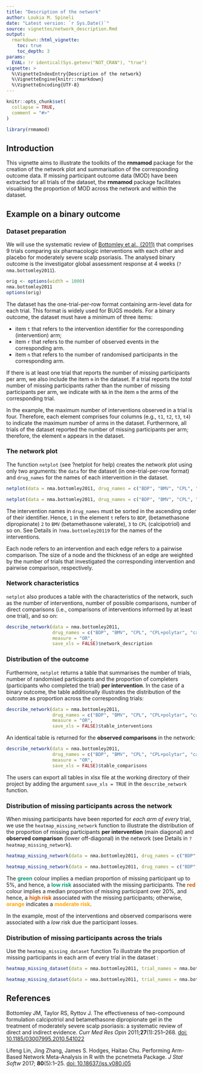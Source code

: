 ```yaml
---
title: "Description of the network"
author: Loukia M. Spineli
date: "Latest version: `r Sys.Date()`"
source: vignettes/network_description.Rmd
output: 
  rmarkdown::html_vignette:
    toc: true
    toc_depth: 3
params:
  EVAL: !r identical(Sys.getenv("NOT_CRAN"), "true")
vignette: >
  %\VignetteIndexEntry{Description of the network}
  %\VignetteEngine{knitr::rmarkdown}
  %\VignetteEncoding{UTF-8}
---
```


```r
knitr::opts_chunk$set(
  collapse = TRUE,
  comment = "#>"
)
```

```r
library(rnmamod)
```

## Introduction

This vignette aims to illustrate the toolkits of the **rnmamod** package for the
creation of the network plot and summarisation of the corresponding outcome 
data. If missing participant outcome data (MOD) have been extracted for all 
trials of the dataset, the **rnmamod** package facilitates visualising the 
proportion of MOD across the network and within the dataset.

## Example on a binary outcome 

### Dataset preparation

We will use the systematic review of 
[Bottomley et al., (2011)](https://pubmed.ncbi.nlm.nih.gov/21142838/) that 
comprises 9 trials comparing six pharmacologic interventions with each other and
placebo for moderately severe scalp psoriasis. The analysed binary outcome is 
the investigator global assessment response at 4 weeks (`?nma.bottomley2011`).

```r
orig <- options(width = 1000)
nma.bottomley2011
options(orig)
```

The dataset has the one-trial-per-row format containing arm-level data for each 
trial. This format is widely used for BUGS models. For a binary outcome, the 
dataset must have a minimum of three items: 

- item `t` that refers to the intervention identifier for the corresponding 
(intervention) arm;
- item `r` that refers to the number of observed events in the corresponding 
arm. 
- item `n` that refers to the number of randomised participants in the 
corresponding arm.

If there is at least one trial that reports the number of missing participants 
per arm, we also include the item `m` in the dataset. If a trial reports the 
*total* number of missing participants rather than the number of missing 
participants per arm, we indicate with `NA` in the item `m` the arms of the 
corresponding trial.\cr

In the example, the maximum number of interventions observed in a trial is four.
Therefore, each element comprises four columns (e.g., `t1`, `t2`, `t3`, `t4`) to
indicate the maximum number of arms in the dataset. Furthermore, all trials of 
the dataset reported the number of missing participants per arm; therefore, the 
element `m` appears in the dataset.

### The network plot

The function `netplot` (see ?netplot for help) creates the network plot using 
only two arguments: the `data` for the dataset (in one-trial-per-row format) and
`drug_names` for the names of each intervention in the dataset. 

```r
netplot(data = nma.bottomley2011, drug_names = c("BDP", "BMV", "CPL", "CPL+polytar", "capasal", "TCF gel", "placebo"), edge_label_cex = 0.6)
```

```r
netplot(data = nma.bottomley2011, drug_names = c("BDP", "BMV", "CPL", "CPL+polytar", "capasal", "TCF gel", "placebo"), edge_label_cex = 0.6)
```

The intervention names in `drug_names` must be sorted in the ascending order of 
their identifier. Hence, `1` in the element `t` refers to `BDP`, 
(betamethasone dipropionate) `2` to `BMV` (betamethasone valerate), `3` to `CPL`
(calcipotriol) and so on. See Details in `?nma.bottomley20119` for the names 
of the interventions.\cr

Each node refers to an intervention and each edge refers to a pairwise 
comparison. The size of a node and the thickness of an edge are weighted by the 
number of trials that investigated the corresponding intervention and pairwise 
comparison, respectively.  

### Network characteristics

`netplot` also produces a table with the characteristics of the network, such as
the number of interventions, number of possible comparisons, number of direct 
comparisons (i.e., comparisons of interventions informed by at least one trial),
and so on:

```r
describe_network(data = nma.bottomley2011,
                 drug_names = c("BDP", "BMV", "CPL", "CPL+polytar", "capasal", "TCF gel", "placebo"),
                 measure = "OR",
                 save_xls = FALSE)$network_description
```

### Distribution of the outcome

Furthermore, `netplot` returns a table that summarises the number of trials, 
number of randomised participants and the proportion of completers (participants
who completed the trial) **per intervention**. In the case of a binary outcome, 
the table additionally illustrates the distribution of the outcome as proportion
across the corresponding trials: 

```r
describe_network(data = nma.bottomley2011,
                 drug_names = c("BDP", "BMV", "CPL", "CPL+polytar", "capasal", "TCF gel", "placebo"),
                 measure = "OR",
                 save_xls = FALSE)$table_interventions
```

An identical table is returned for the **observed comparisons** in the network:

```r
describe_network(data = nma.bottomley2011,
                 drug_names = c("BDP", "BMV", "CPL", "CPL+polytar", "capasal", "TCF gel", "placebo"),
                 measure = "OR",
                 save_xls = FALSE)$table_comparisons
```

The users can export all tables in xlsx file at the working directory 
of their project by adding the argument `save_xls = TRUE` in the `describe_network` 
function.

### Distribution of missing participants across the network

When missing participants have been reported for *each arm of every* trial, we 
use the `heatmap_missing_network` function to illustrate the distribution of the
proportion of missing participants **per intervention** (main diagonal) and 
**observed comparison** (lower off-diagonal) in the network (see Details in 
`?heatmap_missing_network`). 

```r
heatmap_missing_network(data = nma.bottomley2011, drug_names = c("BDP", "BMV", "CPL", "CPL+polytar", "capasal", "TCF gel", "placebo"))
```

```r
heatmap_missing_network(data = nma.bottomley2011, drug_names = c("BDP", "BMV", "CPL", "CPL+polytar", "capasal", "TCF gel", "placebo"))
```

The <span style="color:#009E73">**green**</span> colour implies a median 
proportion of missing participant up to 5\%, and hence, a 
<span style="color:#009E73">**low risk**</span> associated with the missing 
participants. The <span style="color:#D55E00">**red**</span> colour implies a 
median proportion of missing participant over 20\%, and hence, a 
<span style="color:#D55E00">**high risk**</span> associated with the missing 
participants; otherwise, <span style="color:orange">**orange**</span> indicates 
a <span style="color:orange">**moderate risk**</span>.\cr

In the example, most of the interventions and observed comparisons were 
associated with a *low* risk due the participant losses.

### Distribution of missing participants across the trials

Use the `heatmap_missing_dataset` function To illustrate the proportion of 
missing participants in each arm of every trial in the dataset :

```r
heatmap_missing_dataset(data = nma.bottomley2011, trial_names = nma.bottomley2011$study, drug_names = c("BDP", "BMV", "CPL", "CPL+polytar", "capasal", "TCF gel", "placebo"))
```

```r
heatmap_missing_dataset(data = nma.bottomley2011, trial_names = nma.bottomley2011$study, drug_names = c("BDP", "BMV", "CPL", "CPL+polytar", "capasal", "TCF gel", "placebo"))
```

## References

Bottomley JM, Taylor RS, Ryttov J. The effectiveness of two-compound formulation
calcipotriol and betamethasone dipropionate gel in the treatment of moderately 
severe scalp psoriasis: a systematic review of direct and indirect evidence. 
*Curr Med Res Opin* 2011;**27**(1):251--268. 
[doi: 10.1185/03007995.2010.541022](https://pubmed.ncbi.nlm.nih.gov/21142838/)

Lifeng Lin, Jing Zhang, James S. Hodges, Haitao Chu. Performing Arm-Based 
Network Meta-Analysis in R with the pcnetmeta Package. *J Stat Softw* 2017;
**80**(5):1--25. 
[doi: 10.18637/jss.v080.i05](https://www.jstatsoft.org/article/view/v080i05)
